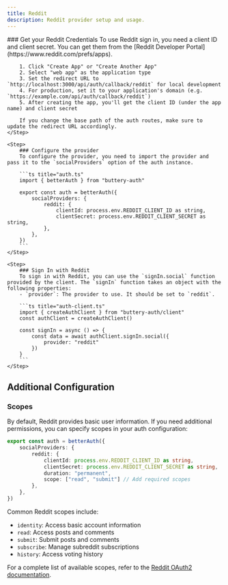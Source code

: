 ```yaml
---
title: Reddit
description: Reddit provider setup and usage.
---
```


<Steps>
    <Step> 
        ### Get your Reddit Credentials
        To use Reddit sign in, you need a client ID and client secret. You can get them from the [Reddit Developer Portal](https://www.reddit.com/prefs/apps).

        1. Click "Create App" or "Create Another App"
        2. Select "web app" as the application type
        3. Set the redirect URL to `http://localhost:3000/api/auth/callback/reddit` for local development
        4. For production, set it to your application's domain (e.g. `https://example.com/api/auth/callback/reddit`)
        5. After creating the app, you'll get the client ID (under the app name) and client secret

        If you change the base path of the auth routes, make sure to update the redirect URL accordingly.
    </Step>

    <Step>
        ### Configure the provider
        To configure the provider, you need to import the provider and pass it to the `socialProviders` option of the auth instance.

        ```ts title="auth.ts"
        import { betterAuth } from "buttery-auth"
        
        export const auth = betterAuth({
            socialProviders: {
                reddit: {
                    clientId: process.env.REDDIT_CLIENT_ID as string,
                    clientSecret: process.env.REDDIT_CLIENT_SECRET as string,
                },
            },
        })
        ```
    </Step>

    <Step>
        ### Sign In with Reddit
        To sign in with Reddit, you can use the `signIn.social` function provided by the client. The `signIn` function takes an object with the following properties:
        - `provider`: The provider to use. It should be set to `reddit`.

        ```ts title="auth-client.ts"
        import { createAuthClient } from "buttery-auth/client"
        const authClient = createAuthClient()
        
        const signIn = async () => {
            const data = await authClient.signIn.social({
                provider: "reddit"
            })
        }
        ```
    </Step>
</Steps>

## Additional Configuration

### Scopes
By default, Reddit provides basic user information. If you need additional permissions, you can specify scopes in your auth configuration:

```ts title="auth.ts"
export const auth = betterAuth({
    socialProviders: {
        reddit: {
            clientId: process.env.REDDIT_CLIENT_ID as string,
            clientSecret: process.env.REDDIT_CLIENT_SECRET as string,
            duration: "permanent",
            scope: ["read", "submit"] // Add required scopes
        },
    },
})
```

Common Reddit scopes include:
- `identity`: Access basic account information
- `read`: Access posts and comments
- `submit`: Submit posts and comments
- `subscribe`: Manage subreddit subscriptions
- `history`: Access voting history

For a complete list of available scopes, refer to the [Reddit OAuth2 documentation](https://www.reddit.com/dev/api/oauth).
